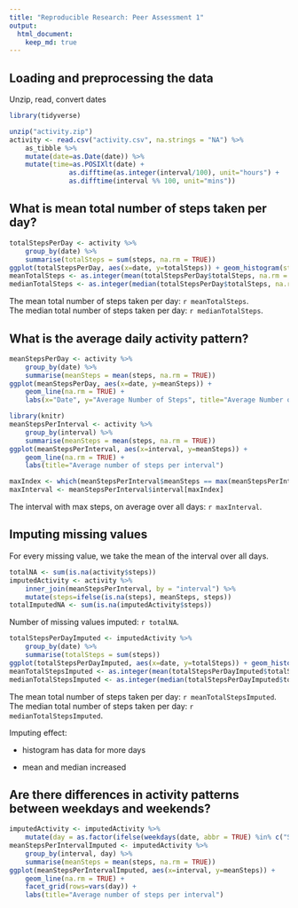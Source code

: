 ```yaml
---
title: "Reproducible Research: Peer Assessment 1"
output: 
  html_document:
    keep_md: true
---
```


## Loading and preprocessing the data

Unzip, read, convert dates
```r
library(tidyverse)

unzip("activity.zip")
activity <- read.csv("activity.csv", na.strings = "NA") %>% 
    as_tibble %>%
    mutate(date=as.Date(date)) %>%
    mutate(time=as.POSIXlt(date) + 
               as.difftime(as.integer(interval/100), unit="hours") + 
               as.difftime(interval %% 100, unit="mins"))
```


## What is mean total number of steps taken per day?
```r
totalStepsPerDay <- activity %>%
    group_by(date) %>%
    summarise(totalSteps = sum(steps, na.rm = TRUE))
ggplot(totalStepsPerDay, aes(x=date, y=totalSteps)) + geom_histogram(stat="identity") 
meanTotalSteps <- as.integer(mean(totalStepsPerDay$totalSteps, na.rm = TRUE))
medianTotalSteps <- as.integer(median(totalStepsPerDay$totalSteps, na.rm = TRUE))
```

The mean total number of steps taken per day: `r meanTotalSteps`.  
The median total number of steps taken per day: `r medianTotalSteps`.

## What is the average daily activity pattern?


```r
meanStepsPerDay <- activity %>%
    group_by(date) %>%
    summarise(meanSteps = mean(steps, na.rm = TRUE))
ggplot(meanStepsPerDay, aes(x=date, y=meanSteps)) + 
    geom_line(na.rm = TRUE) + 
    labs(x="Date", y="Average Number of Steps", title="Average Number of Steps each Day")
```

```r
library(knitr)
meanStepsPerInterval <- activity %>%
    group_by(interval) %>%
    summarise(meanSteps = mean(steps, na.rm = TRUE))
ggplot(meanStepsPerInterval, aes(x=interval, y=meanSteps)) + 
    geom_line(na.rm = TRUE) + 
    labs(title="Average number of steps per interval")
```


```r
maxIndex <- which(meanStepsPerInterval$meanSteps == max(meanStepsPerInterval$meanSteps, na.rm = TRUE))
maxInterval <- meanStepsPerInterval$interval[maxIndex]
```

The interval with max steps, on average over all days: `r maxInterval`.


## Imputing missing values

For every missing value, we take the mean of the interval over all days.  

```r
totalNA <- sum(is.na(activity$steps))
imputedActivity <- activity %>%
    inner_join(meanStepsPerInterval, by = "interval") %>%
    mutate(steps=ifelse(is.na(steps), meanSteps, steps))
totalImputedNA <- sum(is.na(imputedActivity$steps))
```
Number of missing values imputed: `r totalNA`.  

```r
totalStepsPerDayImputed <- imputedActivity %>%
    group_by(date) %>%
    summarise(totalSteps = sum(steps))
ggplot(totalStepsPerDayImputed, aes(x=date, y=totalSteps)) + geom_histogram(stat="identity") 
meanTotalStepsImputed <- as.integer(mean(totalStepsPerDayImputed$totalSteps))
medianTotalStepsImputed <- as.integer(median(totalStepsPerDayImputed$totalSteps))
```

The mean total number of steps taken per day: `r meanTotalStepsImputed`.  
The median total number of steps taken per day: `r medianTotalStepsImputed`.

Imputing effect:

 * histogram has data for more days

 * mean and median increased 

## Are there differences in activity patterns between weekdays and weekends?

```r
imputedActivity <- imputedActivity %>%
    mutate(day = as.factor(ifelse(weekdays(date, abbr = TRUE) %in% c("Sat", "Sun"), "weekend", "weekday")))
meanStepsPerIntervalImputed <- imputedActivity %>%
    group_by(interval, day) %>%
    summarise(meanSteps = mean(steps, na.rm = TRUE))
ggplot(meanStepsPerIntervalImputed, aes(x=interval, y=meanSteps)) + 
    geom_line(na.rm = TRUE) + 
    facet_grid(rows=vars(day)) +
    labs(title="Average number of steps per interval")

```